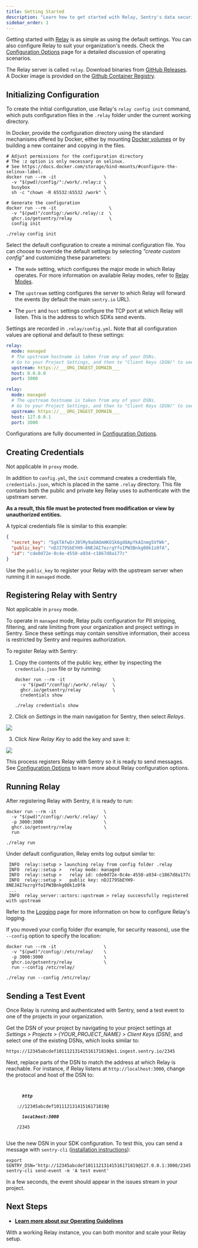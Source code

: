 ```yaml
---
title: Getting Started
description: "Learn how to get started with Relay, Sentry's data security solution."
sidebar_order: 1
---
```


Getting started with [Relay](/product/relay/) is as simple as using the default settings. You can also configure Relay to suit your organization's needs. Check the [Configuration Options](../options/) page for a detailed discussion of operating scenarios.

<Alert>

The Relay server is called `relay`. Download binaries from [GitHub
Releases](https://github.com/getsentry/relay/releases). A Docker image is provided on the [Github Container Registry](https://github.com/getsentry/relay/pkgs/container/relay).

</Alert>

## Initializing Configuration

To create the initial configuration, use Relay's `relay config init` command,
which puts configuration files in the `.relay` folder under the current working
directory.

<Alert>

In Docker, provide the configuration directory using the standard
mechanisms offered by Docker, either by mounting [Docker
volumes](https://docs.docker.com/storage/volumes/) or by building a new
container and copying in the files.

</Alert>

```shell {tabTitle:Run in Docker}
# Adjust permissions for the configuration directory
# The :z option is only necessary on selinux.
# See https://docs.docker.com/storage/bind-mounts/#configure-the-selinux-label.
docker run --rm -it                  \
  -v "$(pwd)/config/":/work/.relay:z \
  busybox                            \
  sh -c "chown -R 65532:65532 /work" \

# Generate the configuration
docker run --rm -it                    \
  -v "$(pwd)"/config/:/work/.relay/:z  \
  ghcr.io/getsentry/relay              \
  config init
```

```shell {tabTitle:Run Executable}
./relay config init
```

Select the default configuration to create a minimal configuration file.
You can choose to override the default settings by selecting
_"create custom config"_ and customizing these parameters:

- The `mode` setting, which configures the major mode in which Relay operates. For more information on available Relay modes, refer to [Relay Modes](../modes/).

- The `upstream` setting configures the server to which Relay will forward the
  events (by default the main `sentry.io` URL).

- The `port` and `host` settings configure the TCP port at which Relay will
  listen. This is the address to which SDKs send events.

Settings are recorded in `.relay/config.yml`. Note that all configuration values
are optional and default to these settings:

```yaml {tabTitle:Run in Docker}
relay:
  mode: managed
  # The upstream hostname is taken from any of your DSNs.
  # Go to your Project Settings, and then to "Client Keys (DSN)" to see them.
  upstream: https://___ORG_INGEST_DOMAIN___
  host: 0.0.0.0
  port: 3000
```

```yaml {tabTitle:Run Executable}
relay:
  mode: managed
  # The upstream hostname is taken from any of your DSNs.
  # Go to your Project Settings, and then to "Client Keys (DSN)" to see them.
  upstream: https://___ORG_INGEST_DOMAIN___
  host: 127.0.0.1
  port: 3000
```

Configurations are fully documented in [Configuration Options](../options/).

## Creating Credentials

<Alert>

Not applicable in `proxy` mode.

</Alert>

In addition to `config.yml`, the `init` command creates a credentials file, `credentials.json`, which is placed in the same `.relay` directory. This file contains both the public and private key Relay uses to authenticate with the upstream server.

**As a result, this file must be protected from modification or view by unauthorized entities.**

A typical credentials file is similar to this example:

```json
{
  "secret_key": "5gkTAfwOrJ0lMy9aOAOmHKO1k6gd8ApYkAInmg5VfWk",
  "public_key": "nDJI79SbEYH9-8NEJAI7ezrgYfoIPW3Bnkg00k1z0fA",
  "id": "cde0d72e-0c4e-4550-a934-c1867d8a177c"
}
```

Use the `public_key` to register your Relay with the upstream server when running it in `managed` mode.

## Registering Relay with Sentry

<Alert>

Not applicable in `proxy` mode.

</Alert>

To operate in `managed` mode, Relay pulls configuration for PII stripping,
filtering, and rate limiting from your organization and project settings in
Sentry. Since these settings may contain sensitive information, their access is
restricted by Sentry and requires authorization.

To register Relay with Sentry:

1. Copy the contents of the public key, either by inspecting the `credentials.json` file or by running:

   ```shell {tabTitle:Run in Docker}
   docker run --rm -it                  \
     -v "$(pwd)"/config/:/work/.relay/  \
     ghcr.io/getsentry/relay            \
     credentials show
   ```

   ```shell {tabTitle:Run Executable}
   ./relay credentials show
   ```

2. Click on _Settings_ in the main navigation for Sentry, then select _Relays_.

![](./img/add-relay-key.png)

3. Click _New Relay Key_ to add the key and save it:

![](./img/edit-relay-key.png)

This process registers Relay with Sentry so it is ready to send messages. See
[Configuration Options](../options/) to learn more about Relay configuration options.

## Running Relay

After registering Relay with Sentry, it is ready to run:

```shell {tabTitle:Run in Docker}
docker run --rm -it                  \
  -v "$(pwd)"/config/:/work/.relay/  \
  -p 3000:3000                       \
  ghcr.io/getsentry/relay            \
  run
```

```shell {tabTitle:Run Executable}
./relay run
```

Under default configuration, Relay emits log output similar to:

```
 INFO  relay::setup > launching relay from config folder .relay
 INFO  relay::setup >   relay mode: managed
 INFO  relay::setup >   relay id: cde0d72e-0c4e-4550-a934-c1867d8a177c
 INFO  relay::setup >   public key: nDJI79SbEYH9-8NEJAI7ezrgYfoIPW3Bnkg00k1z0fA
 ...
 INFO  relay_server::actors::upstream > relay successfully registered with upstream
```

Refer to the [Logging](../monitoring/#logging) page for more information on how to configure Relay's logging.

If you moved your config folder (for example, for security reasons), use the `--config` option to specify the location:

```shell {tabTitle:Run in Docker}
docker run --rm -it                  \
  -v "$(pwd)"/config/:/etc/relay/    \
  -p 3000:3000                       \
  ghcr.io/getsentry/relay            \
  run --config /etc/relay/
```

```shell {tabTitle:Run Executable}
./relay run --config /etc/relay/
```

## Sending a Test Event

Once Relay is running and authenticated with Sentry, send a test event to one of the projects in your organization.

Get the DSN of your project by navigating to your project settings at _Settings > Projects > \{YOUR_PROJECT_NAME\} > Client Keys (DSN)_, and select one of the existing DSNs, which looks similar to:

`https://12345abcdef10111213141516171819@o1.ingest.sentry.io/2345`

Next, replace parts of the DSN to match the address at which Relay is reachable.
For instance, if Relay listens at `http://localhost:3000`, change the protocol
and host of the DSN to:

<p>
  <code>
    <strong>
      <i>http</i>
    </strong>
    ://12345abcdef10111213141516171819@
    <strong>
      <i>localhost:3000</i>
    </strong>
    /2345
  </code>
</p>

Use the new DSN in your SDK configuration. To test this, you can send a message
with `sentry-cli` ([installation instructions](/cli/installation/)):

```shell
export SENTRY_DSN='http://12345abcdef10111213141516171819@127.0.0.1:3000/2345'
sentry-cli send-event -m 'A test event'
```

In a few seconds, the event should appear in the issues stream in your
project.

## Next Steps

- **[Learn more about our Operating Guidelines](../operating-guidelines/)**

With a working Relay instance, you can both monitor and scale your Relay setup.
